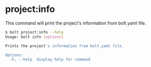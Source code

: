 
<Meta pageTitle="project:info | bolt-framework" description="Run Docker containers, child processes, or even encapsulate your entire project within a VM, all under one unified API." />





# project:info

This command will print the project's information from bolt.yaml file.

```bash
$ bolt project:info --help
Usage: bolt info [options]

Prints the project's information from bolt.yaml file.

Options:
  -h, --help  display help for command
```
